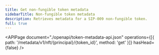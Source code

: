 ```yaml
---
title: Get non-fungible token metadata
sidebarTitle: Non-fungible token metadata
description: Retrieves metadata for a SIP-009 non-fungible token.
full: true
---
```


<APIPage
  document="./openapi/token-metadata-api.json"
  operations={[{ path: '/metadata/v1/nft/{principal}/{token_id}', method: 'get' }]}
  hasHead={false}
/>